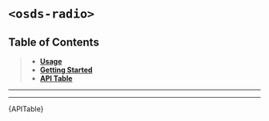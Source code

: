 
<Meta title="Meta Components/Radio [meta]/Web Component" />

# `<osds-radio>`

## Table of Contents
> - **[Usage](#usage)**
> - **[Getting Started](#getting-started)**
> - **[API Table](#api-table)**

<hr/>
<Usage />
<hr/>
<div id="api-table"><Description>{APITable}</Description></div>
